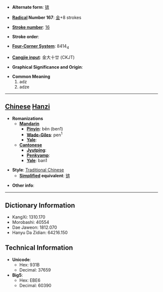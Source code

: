 * '''Alternate form''': [[锛]]

* '''[[Wiktionary:Chinese radical index| Radical]] Number 167''': [[Wiktionary:Chinese radical index 金|金]]+8 strokes

* '''[[Wiktionary:Chinese total strokes index|Stroke number]]''': [[Wiktionary:Chinese total strokes index 16|16]]

* '''Stroke order''': 

* '''[[Wiktionary:Chinese four corner index|Four-Corner System]]''': 8414<sub>4</sub>

* '''[[Wiktionary:Chinese Cangjie index|Cangjie input]]''': 金大十廿 (CKJT)

* '''Graphical Significance and Origin''': 

* '''Common Meaning'''
*#adz
*# adze


----

== [[Chinese]] [[Hanzi]] ==

* '''Romanizations'''
** '''[[Mandarin]]'''
*** '''[[Pinyin]]''': bēn (ben1)
*** '''[[Wade-Giles]]''': pen<sup>1</sup>
*** '''[[Yale]]''': 
** '''[[Cantonese]]'''
*** '''[[Jyutping]]''':
*** '''[[Penkyamp]]''': 
*** '''[[Yale]]''': ban1

* '''Style''': [[Traditional Chinese]] 
** '''[[Simplified Chinese|Simplified]] equivalent''': [[锛]]

* '''Other info''': 

----

== Dictionary Information ==

* KangXi: 1310.170
* Morobashi: 40554
* Dae Jaweon: 1812.070
* Hanyu Da Zidian: 64216.150

== Technical Information ==

* '''Unicode''':
** Hex: 931B
** Decimal: 37659
* '''Big5''':
** Hex: EBE6
** Decimal: 60390
